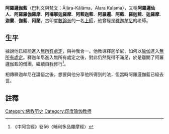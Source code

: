 {{unreferenced|time=2011-06-26T16:27:48+00:00}}
'''阿羅邏伽藍'''（巴利文與梵文：Āḷāra-Kālāma，Alara Kalama），又稱'''阿羅邏仙人'''、'''阿羅羅伽羅摩'''、'''阿囉拏迦羅摩'''、'''阿藍迦藍'''、'''阿羅邏'''、'''阿藍'''、'''羅迦藍'''、'''迦羅摩'''、'''迦蘭'''、'''伽藍'''、'''阿蘭'''，古印度[[數論派|數論派]]的一名[[上師|上師]]，他曾經是[[釋迦牟尼|釋迦牟尼]]的老師。
==生平==
據說他已經能進入[[無所有處定|無所有處定]]，與神我合一。他教導釋迦牟尼，如何以[[瑜伽|瑜伽]]進入[[無所有處定|無所有處定]]。釋迦牟尼進入無所有處定之後，對此仍然覺得不滿足，於是離開了阿羅邏伽藍的僧團，繼續自我修行<ref>《中阿含經》卷56〈晡利多品羅摩經〉</ref>。

相傳釋迦牟尼在證悟之後，想要與他分享他所得到的法，但當時阿羅邏伽藍已經去世。
==註釋==
{{reflist}}
[[Category:佛教历史|Category:佛教历史]]
[[Category:印度瑜伽教师|Category:印度瑜伽教师]]